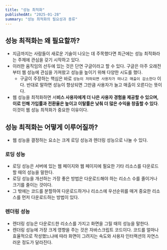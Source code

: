 ```yaml
---
title: "성능 최적화"
publishedAt: "2025-01-28"
summary: "성능 최적화의 필요성과 종류"
---
```


## 성능 최적화는 왜 필요할까?

- 지금까지는 사람들이 새로운 기술이 나오는 데 주목했다면 최근에는 성능 최적화라는 주제에 관심을 갖기 시작하고 있다.
- 이러한 움직임의 선두에 있는 것은 단연 구글이라고 할 수 있다. 구글은 아주 오래전부터 웹 성능에 관심을 가져왔고 성능을 높이기 위해 다양한 시도를 했다.
  - 구글이 주장하는 핵심은 바로 `성능이 저하되면 사용자가 떠나고 매출이 감소한다` 이다. 반대로 말하면 성능이 향상되면 그만큼 사용자가 늘고 매출이 오른다는 뜻이다.
- 웹 성능을 최적화하면 서**비스 사용자에게 더 나은 사용자 경험을 제공할 수 있으며, 이로 인해 가입률과 전환율은 높이고 이탈률은 낮춰 더 많은 수익을 창출할 수 있다**. 이것이 웹 성능 최적화가 중요한 이유이다.

## 성능 최적화는 어떻게 이루어질까?

- 웹 성능을 결정하는 요소는 크게 로딩 성능과 렌더링 성능으로 나눌 수 있다.

### 로딩 성능

- 로딩 성능은 서버에 있는 웹 페이지와 웹 페이지에 필요한 기타 리소스를 다운로드할 때의 성능을 말한다.
- 로딩 성능을 개선하는 가장 좋은 방법은 다운로드해야 하는 리소스 수를 줄이거나 크기를 줄이는 것이다.
- 그 밖에는 코드를 분할하여 다운로드하거나 리소스에 우선순위를 매겨 중요한 리소스를 먼저 다운로드하는 방법이 있다.

### 렌더링 성능

- 렌더링 성능은 다운로드한 리소스를 가지고 화면을 그릴 때의 성능을 말한다.
- 렌더링 성능에 가장 크게 영향을 주는 것은 자바스크립트 코드이다. 코드를 얼마나 효율적으로 작성했느냐에 따라 화면이 그려지는 속도와 사용자 인터랙션의 자연스러운 정도가 달라진다.
